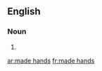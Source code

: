 ==English==

===Noun===
{{head|en|noun plural form}}

# {{plural of|made hand|lang=en}}

[[ar:made hands]]
[[fr:made hands]]